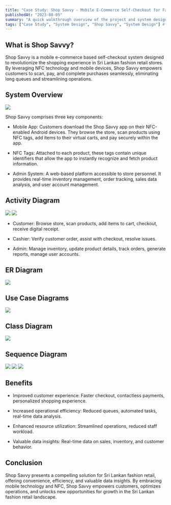 ```yaml
---
title: "Case Study: Shop Savvy - Mobile E-Commerce Self-Checkout for Fashion Retail in Sri Lanka"
publishedAt: "2023-08-05"
summary: "A quick walkthrough overview of the project and system design"
tags: ["Case Study", "System Design", "Shop Savvy", "System Design"] #
---
```


## What is Shop Savvy?

Shop Savvy is a mobile e-commerce based self-checkout system designed to revolutionize the shopping experience in Sri Lankan fashion retail stores. By leveraging NFC technology and mobile devices, Shop Savvy empowers customers to scan, pay, and complete purchases seamlessly, eliminating long queues and streamlining operations.

## System Overview

<Image rounded width={600} height={400} src="https://res.cloudinary.com/dsprb0p8v/image/upload/v1702546648/portfolio/projects/shopsavvy/System_Overview_sm7kin.png" caption="System Overview"/>

Shop Savvy comprises three key components:

- Mobile App: Customers download the Shop Savvy app on their NFC-enabled Android devices. They browse the store, scan products using NFC tags, add items to their virtual carts, and pay securely within the app.

- NFC Tags: Attached to each product, these tags contain unique identifiers that allow the app to instantly recognize and fetch product information. 

- Admin System: A web-based platform accessible to store personnel. It provides real-time inventory management, order tracking, sales data analysis, and user account management.


## Activity Diagram

<Image rounded width={600} height={400} src="https://res.cloudinary.com/dsprb0p8v/image/upload/v1702550834/portfolio/blog/shopsavvy/Activity_admin_zslbbf.png" caption="Admin Activity Diagram"/>

<Image rounded width={600} height={400} src="https://res.cloudinary.com/dsprb0p8v/image/upload/v1702550843/portfolio/blog/shopsavvy/Activity_app_cacece.png" caption="Mobile App Activity Diagram"/>

- Customer: Browse store, scan products, add items to cart, checkout, receive digital receipt.

- Cashier: Verify customer order, assist with checkout, resolve issues.

- Admin: Manage inventory, update product details, track orders, generate reports, manage user accounts.

## ER Diagram

<Image rounded width={600} height={400} src="https://res.cloudinary.com/dsprb0p8v/image/upload/v1702550862/portfolio/blog/shopsavvy/erd_ax3iz9.png" caption="ER Diagram"/>

## Use Case Diagrams

<Image rounded width={600} height={400} src="https://res.cloudinary.com/dsprb0p8v/image/upload/v1702550827/portfolio/blog/shopsavvy/use_case_ckoas0.png" caption="Use Case Diagrams"/>

## Class Diagram

<Image rounded width={600} height={400} src="https://res.cloudinary.com/dsprb0p8v/image/upload/v1702550851/portfolio/blog/shopsavvy/class_aer5oz.png" caption="Class Diagram"/>

## Sequence Diagram

<Image rounded width={600} height={400} src="https://res.cloudinary.com/dsprb0p8v/image/upload/v1702550877/portfolio/blog/shopsavvy/sequence_user_ux0xmj.png" caption="Customer Sequence Diagram"/>

<Image rounded width={600} height={400} src="https://res.cloudinary.com/dsprb0p8v/image/upload/v1702550869/portfolio/blog/shopsavvy/sequence_cashier_bbkwjp.png" caption="Cashier Sequence Diagram"/>

<Image rounded width={600} height={400} src="https://res.cloudinary.com/dsprb0p8v/image/upload/v1702550819/portfolio/blog/shopsavvy/sequence_web_wvjr2k.png" caption="Admin Web System Sequence Diagram"/>

## Benefits

- Improved customer experience: Faster checkout, contactless payments, personalized shopping experience.

- Increased operational efficiency: Reduced queues, automated tasks, real-time data analysis.

- Enhanced resource utilization: Streamlined operations, reduced staff workload.

- Valuable data insights: Real-time data on sales, inventory, and customer behavior.

## Conclusion

Shop Savvy presents a compelling solution for Sri Lankan fashion retail, offering convenience, efficiency, and valuable data insights. By embracing mobile technology and NFC, Shop Savvy empowers customers, optimizes operations, and unlocks new opportunities for growth in the Sri Lankan fashion retail landscape.